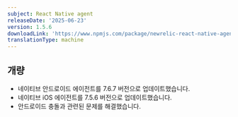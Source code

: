 ```yaml
---
subject: React Native agent
releaseDate: '2025-06-23'
version: 1.5.6
downloadLink: 'https://www.npmjs.com/package/newrelic-react-native-agent/v/1.5.6'
translationType: machine
---
```


## 개량

* 네이티브 안드로이드 에이전트를 7.6.7 버전으로 업데이트했습니다.
* 네이티브 iOS 에이전트를 7.5.6 버전으로 업데이트했습니다.
* 안드로이드 충돌과 관련된 문제를 해결했습니다.